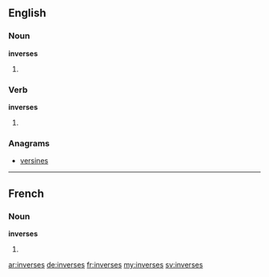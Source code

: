 ==English==

===Noun===
'''inverses'''

# {{plural of|inverse}}

===Verb===
'''inverses'''

# {{third-person singular of|inverse}}

===Anagrams===
* [[versines#English|versines]]

----

==French==

===Noun===
'''inverses''' {{m}}

# {{plural of|inverse|lang=fr}}

[[ar:inverses]]
[[de:inverses]]
[[fr:inverses]]
[[my:inverses]]
[[sv:inverses]]